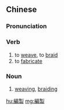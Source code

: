 {{also|编制|編制}}
==Chinese==
{{zh-forms|s=编制}}

===Pronunciation===
{{zh-pron
|m=biānzhì
|c=pin1 zai3
|cat=v,n
}}

===Verb===
{{zh-verb}}

# to [[weave]], to [[braid]]
# to [[fabricate]]

===Noun===
{{zh-noun}}

# [[weaving]], [[braiding]]

{{zh-cat|Intermediate}}

[[hu:編製]]
[[mg:編製]]